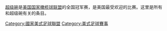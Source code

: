 [[超级碗|超级碗]]是[[美国国家橄榄球联盟|美国国家橄榄球联盟]]的全国冠军赛，是美国最受欢迎的比赛。这里是所有和超级碗有关的条目。
{{Commonscat|Super Bowl}}

[[Category:國家美式足球聯盟|Category:國家美式足球聯盟]]
[[Category:美式足球賽事|Category:美式足球賽事]]